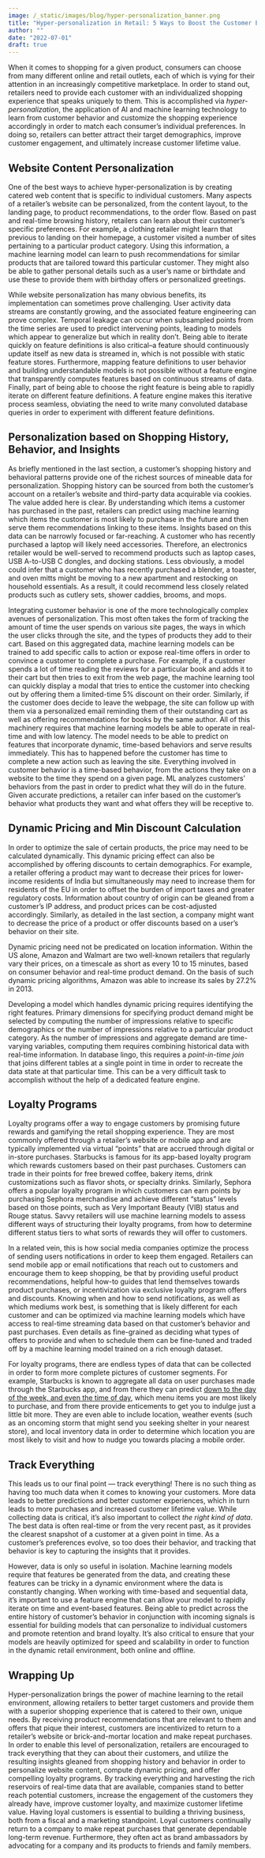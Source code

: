 ```yaml
---
image: /_static/images/blog/hyper-personalization_banner.png
title: "Hyper-personalization in Retail: 5 Ways to Boost the Customer Experience"
author: ""
date: "2022-07-01"
draft: true
---
```


When it comes to shopping for a given product, consumers can choose from many different online and retail outlets, each of which is vying for their attention in an increasingly competitive marketplace. In order to stand out, retailers need to provide each customer with an individualized shopping experience that speaks uniquely to them. This is accomplished via  _hyper-personalization_, the application of AI and machine learning technology to learn from customer behavior and customize the shopping experience accordingly in order to match each consumer’s individual preferences. In doing so, retailers can better attract their target demographics, improve customer engagement, and ultimately increase customer lifetime value.

## Website Content Personalization

One of the best ways to achieve hyper-personalization is by creating catered web content that is specific to individual customers. Many aspects of a retailer’s website can be personalized, from the content layout, to the landing page, to product recommendations, to the order flow. Based on past and real-time browsing history, retailers can learn about their customer’s specific preferences. For example, a clothing retailer might learn that previous to landing on their homepage, a customer visited a number of sites pertaining to a particular product category. Using this information, a machine learning model can learn to push recommendations for similar products that are tailored toward this particular customer. They might also be able to gather personal details such as a user’s name or birthdate and use these to provide them with birthday offers or personalized greetings.

While website personalization has many obvious benefits, its implementation can sometimes prove challenging. User activity data streams are constantly growing, and the associated feature engineering can prove complex. Temporal leakage can occur when subsampled points from the time series are used to predict intervening points, leading to models which appear to generalize but which in reality don’t. Being able to iterate quickly on feature definitions is also critical–a feature should continuously update itself as new data is streamed in, which is not possible with static feature stores. Furthermore, mapping feature definitions to user behavior and building understandable models is not possible without a feature engine that transparently computes features based on continuous streams of data. Finally, part of being able to choose the right feature is being able to rapidly iterate on different feature definitions. A feature engine makes this iterative process seamless, obviating the need to write many convoluted database queries in order to experiment with different feature definitions.

## Personalization based on Shopping History, Behavior, and Insights

As briefly mentioned in the last section, a customer’s shopping history and behavioral patterns provide one of the richest sources of mineable data for personalization. Shopping history can be sourced from both the customer’s account on a retailer’s website and third-party data acquirable via cookies. The value added here is clear. By understanding which items a customer has purchased in the past, retailers can predict using machine learning which items the customer is most likely to purchase in the future and then serve them recommendations linking to these items. Insights based on this data can be narrowly focused or far-reaching. A customer who has recently purchased a laptop will likely need accessories. Therefore, an electronics retailer would be well-served to recommend products such as laptop cases, USB A-to-USB C dongles, and docking stations. Less obviously, a model could infer that a customer who has recently purchased a blender, a toaster, and oven mitts might be moving to a new apartment and restocking on household essentials. As a result, it could recommend less closely related products such as cutlery sets, shower caddies, brooms, and mops.

Integrating customer behavior is one of the more technologically complex avenues of personalization. This most often takes the form of tracking the amount of time the user spends on various site pages, the ways in which the user clicks through the site, and the types of products they add to their cart. Based on this aggregated data, machine learning models can be trained to add specific calls to action or expose real-time offers in order to convince a customer to complete a purchase. For example, if a customer spends a lot of time reading the reviews for a particular book and adds it to their cart but then tries to exit from the web page, the machine learning tool can quickly display a modal that tries to entice the customer into checking out by offering them a limited-time 5% discount on their order. Similarly, if the customer does decide to leave the webpage, the site can follow up with them via a personalized email reminding them of their outstanding cart as well as offering recommendations for books by the same author. All of this machinery requires that machine learning models be able to operate in real-time and with low latency. The model needs to be able to predict on features that incorporate dynamic, time-based behaviors and serve results immediately. This has to happened before the customer has time to complete a new action such as leaving the site. Everything involved in customer behavior is a time-based behavior, from the actions they take on a website to the time they spend on a given page. ML analyzes customers’ behaviors from the past in order to predict what they will do in the future. Given accurate predictions, a retailer can infer based on the customer’s behavior what products they want and what offers they will be receptive to.

## Dynamic Pricing and Min Discount Calculation

In order to optimize the sale of certain products, the price may need to be calculated dynamically. This dynamic pricing effect can also be accomplished by offering discounts to certain demographics. For example, a retailer offering a product may want to decrease their prices for lower-income residents of India but simultaneously may need to increase them for residents of the EU in order to offset the burden of import taxes and greater regulatory costs. Information about country of origin can be gleaned from a customer’s IP address, and product prices can be cost-adjusted accordingly. Similarly, as detailed in the last section, a company might want to decrease the price of a product or offer discounts based on a user’s behavior on their site.

Dynamic pricing need not be predicated on location information. Within the US alone, Amazon and Walmart are two well-known retailers that regularly vary their prices, on a timescale as short as every 10 to 15 minutes, based on consumer behavior and real-time product demand. On the basis of such dynamic pricing algorithms, Amazon was able to increase its sales by 27.2% in 2013.

Developing a model which handles dynamic pricing requires identifying the right features. Primary dimensions for specifying product demand might be selected by computing the number of impressions relative to specific demographics or the number of impressions relative to a particular product category. As the number of impressions and aggregate demand are time-varying variables, computing them requires combining historical data with real-time information. In database lingo, this requires a  _point-in-time join_ that joins different tables at a single point in time in order to recreate the data state at that particular time. This can be a very difficult task to accomplish without the help of a dedicated feature engine.

## Loyalty Programs

Loyalty programs offer a way to engage customers by promising future rewards and gamifying the retail shopping experience. They are most commonly offered through a retailer’s website or mobile app and are typically implemented via virtual “points” that are accrued through digital or in-store purchases. Starbucks is famous for its app-based loyalty program which rewards customers based on their past purchases. Customers can trade in their points for free brewed coffee, bakery items, drink customizations such as flavor shots, or specialty drinks. Similarly, Sephora offers a popular loyalty program in which customers can earn points by purchasing Sephora merchandise and achieve different “status” levels based on those points, such as Very Important Beauty (VIB) status and Rouge status. Savvy retailers will use machine learning models to assess different ways of structuring their loyalty programs, from how to determine different status tiers to what sorts of rewards they will offer to customers.

In a related vein, this is how social media companies optimize the process of sending users notifications in order to keep them engaged. Retailers can send mobile app or email notifications that reach out to customers and encourage them to keep shopping, be that by providing useful product recommendations, helpful how-to guides that lend themselves towards product purchases, or incentivization via exclusive loyalty program offers and discounts. Knowing when and how to send notifications, as well as which mediums work best, is something that is likely different for each customer and can be optimized via machine learning models which have access to real-time streaming data based on that customer’s behavior and past purchases. Even details as fine-grained as deciding what types of offers to provide and when to schedule them can be fine-tuned and traded off by a machine learning model trained on a rich enough dataset.

For loyalty programs, there are endless types of data that can be collected in order to form more complete pictures of customer segments. For example, Starbucks is known to aggregate all data on user purchases made through the Starbucks app, and from there they can predict  [down to the day of the week, and even the time of day](https://demand-planning.com/2018/05/29/how-starbucks-uses-predictive-analytics-and-your-loyalty-card-data/), which menu items you are most likely to purchase, and from there provide enticements to get you to indulge just a little bit more. They are even able to include location, weather events (such as an oncoming storm that might send you seeking shelter in your nearest store), and local inventory data in order to determine which location you are most likely to visit and how to nudge you towards placing a mobile order.

## Track Everything

This leads us to our final point — track everything! There is no such thing as having too much data when it comes to knowing your customers. More data leads to better predictions and better customer experiences, which in turn leads to more purchases and increased customer lifetime value. While collecting data is critical, it’s also important to collect  _the right kind of data_. The best data is often real-time or from the very recent past, as it provides the clearest snapshot of a customer at a given point in time. As a customer’s preferences evolve, so too does their behavior, and tracking that behavior is key to capturing the insights that it provides.

However, data is only so useful in isolation. Machine learning models require that features be generated from the data, and creating these features can be tricky in a dynamic environment where the data is constantly changing. When working with time-based and sequential data, it’s important to use a feature engine that can allow your model to rapidly iterate on time and event-based features. Being able to predict across the entire history of customer's behavior in conjunction with incoming signals is essential for building models that can personalize to individual customers and promote retention and brand loyalty. It’s also critical to ensure that your models are heavily optimized for speed and scalability in order to function in the dynamic retail environment, both online and offline.

## Wrapping Up

Hyper-personalization brings the power of machine learning to the retail environment, allowing retailers to better target customers and provide them with a superior shopping experience that is catered to their own, unique needs. By receiving product recommendations that are relevant to them and offers that pique their interest, customers are incentivized to return to a retailer’s website or brick-and-mortar location and make repeat purchases. In order to enable this level of personalization, retailers are encouraged to track everything that they can about their customers, and utilize the resulting insights gleaned from shopping history and behavior in order to personalize website content, compute dynamic pricing, and offer compelling loyalty programs. By tracking everything and harvesting the rich reservoirs of real-time data that are available, companies stand to better reach potential customers, increase the engagement of the customers they already have, improve customer loyalty, and maximize customer lifetime value. Having loyal customers is essential to building a thriving business, both from a fiscal and a marketing standpoint. Loyal customers continually return to a company to make repeat purchases that generate dependable long-term revenue. Furthermore, they often act as brand ambassadors by advocating for a company and its products to friends and family members.